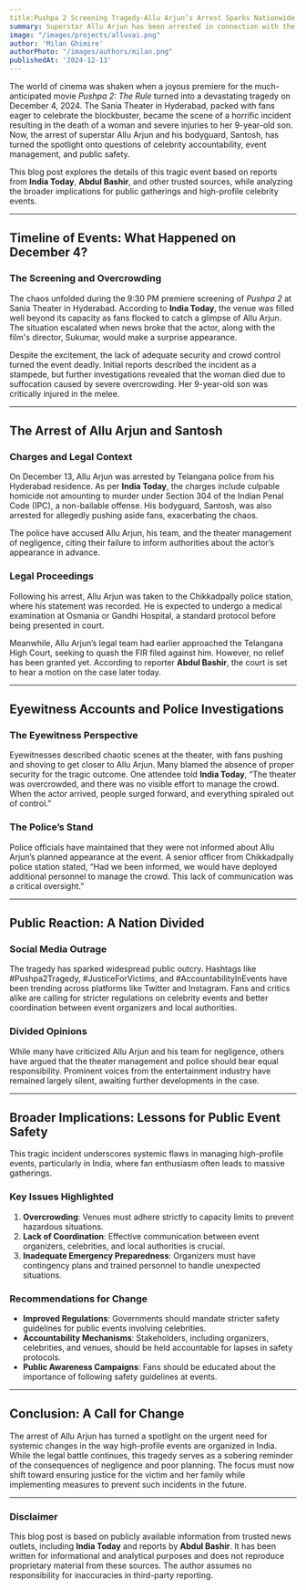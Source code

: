 ```yaml
---
title:Pushpa 2 Screening Tragedy-Allu Arjun’s Arrest Sparks Nationwide Debate on Celebrity Accountability and Event Safety
summary: Superstar Allu Arjun has been arrested in connection with the tragic death of a woman during the Pushpa 2 screening in Hyderabad. The incident has highlighted critical issues in event safety and crowd  management.
image: "/images/projects/alluvai.png"
author: 'Milan Ghimire'
authorPhoto: "/images/authors/milan.png"
publishedAt: '2024-12-13'
---
```

The world of cinema was shaken when a joyous premiere for the much-anticipated movie *Pushpa 2: The Rule* turned into a devastating tragedy on December 4, 2024. The Sania Theater in Hyderabad, packed with fans eager to celebrate the blockbuster, became the scene of a horrific incident resulting in the death of a woman and severe injuries to her 9-year-old son. Now, the arrest of superstar Allu Arjun and his bodyguard, Santosh, has turned the spotlight onto questions of celebrity accountability, event management, and public safety.

This blog post explores the details of this tragic event based on reports from **India Today**, **Abdul Bashir**, and other trusted sources, while analyzing the broader implications for public gatherings and high-profile celebrity events.

---

## Timeline of Events: What Happened on December 4?

### The Screening and Overcrowding

The chaos unfolded during the 9:30 PM premiere screening of *Pushpa 2* at Sania Theater in Hyderabad. According to **India Today**, the venue was filled well beyond its capacity as fans flocked to catch a glimpse of Allu Arjun. The situation escalated when news broke that the actor, along with the film's director, Sukumar, would make a surprise appearance.

Despite the excitement, the lack of adequate security and crowd control turned the event deadly. Initial reports described the incident as a stampede, but further investigations revealed that the woman died due to suffocation caused by severe overcrowding. Her 9-year-old son was critically injured in the melee.

---

## The Arrest of Allu Arjun and Santosh

### Charges and Legal Context

On December 13, Allu Arjun was arrested by Telangana police from his Hyderabad residence. As per **India Today**, the charges include culpable homicide not amounting to murder under Section 304 of the Indian Penal Code (IPC), a non-bailable offense. His bodyguard, Santosh, was also arrested for allegedly pushing aside fans, exacerbating the chaos.

The police have accused Allu Arjun, his team, and the theater management of negligence, citing their failure to inform authorities about the actor’s appearance in advance.

### Legal Proceedings

Following his arrest, Allu Arjun was taken to the Chikkadpally police station, where his statement was recorded. He is expected to undergo a medical examination at Osmania or Gandhi Hospital, a standard protocol before being presented in court.

Meanwhile, Allu Arjun’s legal team had earlier approached the Telangana High Court, seeking to quash the FIR filed against him. However, no relief has been granted yet. According to reporter **Abdul Bashir**, the court is set to hear a motion on the case later today.

---

## Eyewitness Accounts and Police Investigations

### The Eyewitness Perspective

Eyewitnesses described chaotic scenes at the theater, with fans pushing and shoving to get closer to Allu Arjun. Many blamed the absence of proper security for the tragic outcome. One attendee told **India Today**, “The theater was overcrowded, and there was no visible effort to manage the crowd. When the actor arrived, people surged forward, and everything spiraled out of control.”

### The Police’s Stand

Police officials have maintained that they were not informed about Allu Arjun’s planned appearance at the event. A senior officer from Chikkadpally police station stated, “Had we been informed, we would have deployed additional personnel to manage the crowd. This lack of communication was a critical oversight.”

---

## Public Reaction: A Nation Divided

### Social Media Outrage

The tragedy has sparked widespread public outcry. Hashtags like #Pushpa2Tragedy, #JusticeForVictims, and #AccountabilityInEvents have been trending across platforms like Twitter and Instagram. Fans and critics alike are calling for stricter regulations on celebrity events and better coordination between event organizers and local authorities.

### Divided Opinions

While many have criticized Allu Arjun and his team for negligence, others have argued that the theater management and police should bear equal responsibility. Prominent voices from the entertainment industry have remained largely silent, awaiting further developments in the case.

---

## Broader Implications: Lessons for Public Event Safety

This tragic incident underscores systemic flaws in managing high-profile events, particularly in India, where fan enthusiasm often leads to massive gatherings. 

### Key Issues Highlighted

1. **Overcrowding**: Venues must adhere strictly to capacity limits to prevent hazardous situations.
2. **Lack of Coordination**: Effective communication between event organizers, celebrities, and local authorities is crucial.
3. **Inadequate Emergency Preparedness**: Organizers must have contingency plans and trained personnel to handle unexpected situations.

### Recommendations for Change

- **Improved Regulations**: Governments should mandate stricter safety guidelines for public events involving celebrities.
- **Accountability Mechanisms**: Stakeholders, including organizers, celebrities, and venues, should be held accountable for lapses in safety protocols.
- **Public Awareness Campaigns**: Fans should be educated about the importance of following safety guidelines at events.

---

## Conclusion: A Call for Change

The arrest of Allu Arjun has turned a spotlight on the urgent need for systemic changes in the way high-profile events are organized in India. While the legal battle continues, this tragedy serves as a sobering reminder of the consequences of negligence and poor planning. The focus must now shift toward ensuring justice for the victim and her family while implementing measures to prevent such incidents in the future.

---

### Disclaimer

This blog post is based on publicly available information from trusted news outlets, including **India Today** and reports by **Abdul Bashir**. It has been written for informational and analytical purposes and does not reproduce proprietary material from these sources. The author assumes no responsibility for inaccuracies in third-party reporting.